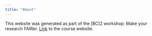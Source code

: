 ```yaml
---
title: "About"
---
```


This website was generated as part of the [BC]2 workshop: Make your research FAIRer. [Link](https://sib-swiss.github.io/reproducible-analysis-training/) to the course website.